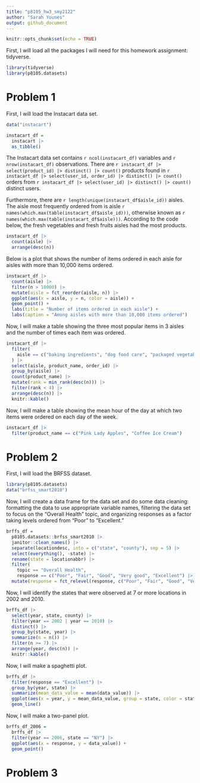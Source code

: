 ```yaml
---
title: "p8105_hw3_smy2122"
author: "Sarah Younes"
output: github_document
---
```


```r
knitr::opts_chunk$set(echo = TRUE)
```

First, I will load all the packages I will need for this homework assignment: tidyverse.

```r
library(tidyverse)
library(p8105.datasets)
```

# Problem 1

First, I will load the Instacart data set.

```r
data("instacart")

instacart_df =
  instacart |>
  as_tibble()
```

The Instacart data set contains `r ncol(instacart_df)` variables and `r nrow(instacart_df)` observations. There are `r instacart_df |> select(product_id) |> distinct() |> count()` products found in `r instacart_df |> select(user_id, order_id) |> distinct() |> count()` orders from `r instacart_df |> select(user_id) |> distinct() |> count()` distinct users.

Furthermore, there are `r length(unique(instacart_df$aisle_id))` aisles. The aisle most frequently ordered from is aisle `r names(which.max(table(instacart_df$aisle_id)))`, otherwise known as `r names(which.max(table(instacart_df$aisle)))`. According to the code below, the fresh vegetables and fresh fruits aisles had the most products.

```r
instacart_df |>
  count(aisle) |>
  arrange(desc(n))
```

Below is a plot that shows the number of items ordered in each aisle for aisles with more than 10,000 items ordered.

```r
instacart_df |>
  count(aisle) |>
  filter(n > 10000) |>
  mutate(aisle = fct_reorder(aisle, n)) |>
  ggplot(aes(x = aisle, y = n, color = aisle)) +
  geom_point() +
  labs(title = "Number of items ordered in each aisle") +
  labs(caption = "Among aisles with more than 10,000 items ordered")
```

Now, I will make a table showing the three most popular items in 3 aisles and the number of times each item was ordered.

```r
instacart_df |>
  filter(
    aisle == c("baking ingredients", "dog food care", "packaged vegetables fruits")
  ) |>
  select(aisle, product_name, order_id) |>
  group_by(aisle) |> 
  count(product_name) |> 
  mutate(rank = min_rank(desc(n))) |> 
  filter(rank < 4) |> 
  arrange(desc(n)) |>
  knitr::kable()
```

Now, I will make a table showing the mean hour of the day at which two items were ordered on each day of the week.

```r
instacart_df |>
  filter(product_name == c("Pink Lady Apples", "Coffee Ice Cream")
```

# Problem 2

First, I will load the BRFSS dataset.

```r
library(p8105.datasets)
data("brfss_smart2010")
```

Now, I will create a data frame for the data set and do some data cleaning: formatting the data to use appropriate variable names, filtering the data set to focus on the "Overall Health" topic, and organizing responses as a factor taking levels ordered from "Poor" to "Excellent."

```r
brffs_df =
  p8105.datasets::brfss_smart2010 |>
  janitor::clean_names() |>
  separate(locationdesc, into = c("state", "county"), sep = 5) |>
  select(everything(), -state) |>
  rename(state = locationabbr) |>
  filter(
    topic == "Overall Health",
    response == c("Poor", "Fair", "Good", "Very good", "Excellent") |>
  mutate(response = fct_relevel(response, c("Poor", "Fair", "Good", "Very good", "Excellent")))
```

Now, I will identify the states that were observed at 7 or more locations in 2002 and 2010.

```r
brffs_df |>
  select(year, state, county) |>
  filter(year == 2002 | year == 2010) |>
  distinct() |>
  group_by(state, year) |>
  summarize(n = n()) |>
  filter(n >= 7) |>
  arrange(year, desc(n)) |>
  knitr::kable()
```

Now, I will make a spaghetti plot.

```r
brffs_df |>
  filter(response == "Excellent") |>
  group_by(year, state) |>
  summarize(mean_data_value = mean(data_value)) |>
  ggplot(aes(x = year, y = mean_data_value, group = state, color = state)) +
  geom_line()
```

Now, I will make a two-panel plot.

```r
brffs_df_2006 =
  brffs_df |>
  filter(year == 2006, state == "NY") |>
  ggplot(aes(x = response, y = data_value)) +
  geom_point()
```

# Problem 3